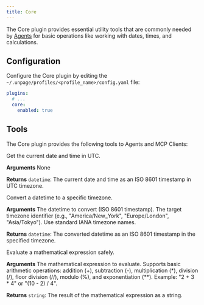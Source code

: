 ```yaml
---
title: Core
---
```


The Core plugin provides essential utility tools that are commonly needed by
[Agents](/concepts/agents) for basic operations like working with dates, times,
and calculations.

## Configuration
Configure the Core plugin by editing the `~/.unpage/profiles/<profile_name>/config.yaml` file:

```yaml
plugins:
  # ...
  core:
    enabled: true
```

## Tools
The Core plugin provides the following tools to Agents and MCP Clients:

<Card title="current_datetime">
  Get the current date and time in UTC.

  **Arguments**
  None

  **Returns** `datetime`: The current date and time as an ISO 8601 timestamp in UTC timezone.
</Card>
<br />

<Card title="convert_to_timezone">
  Convert a datetime to a specific timezone.

  **Arguments**
  <ParamField path="datetime" type="datetime" required>
    The datetime to convert (ISO 8601 timestamp).
  </ParamField>
  <ParamField path="timezone" type="string" required>
    The target timezone identifier (e.g., "America/New_York", "Europe/London", "Asia/Tokyo").
    Use standard IANA timezone names.
  </ParamField>

  **Returns** `datetime`: The converted datetime as an ISO 8601 timestamp in the specified timezone.
</Card>
<br />

<Card title="calculate">
  Evaluate a mathematical expression safely.

  **Arguments**
  <ParamField path="expression" type="string" required>
    The mathematical expression to evaluate. Supports basic arithmetic operations:
    addition (+), subtraction (-), multiplication (*), division (/), floor division (//),
    modulo (%), and exponentiation (**). Example: "2 + 3 * 4" or "(10 - 2) / 4".
  </ParamField>

  **Returns** `string`: The result of the mathematical expression as a string.
</Card>
